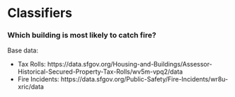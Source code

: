# Classifiers

### Which building is most likely to catch fire?

Base data:

- Tax Rolls: https://data.sfgov.org/Housing-and-Buildings/Assessor-Historical-Secured-Property-Tax-Rolls/wv5m-vpq2/data
- Fire Incidents: https://data.sfgov.org/Public-Safety/Fire-Incidents/wr8u-xric/data
